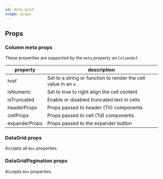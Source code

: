 ```yaml
---
id: data-grid
scope: props
---
```


## Props

### Column meta props

These properties are supported by the `meta` property on `ColumnDef`.

| property      | description                                                    |
| ------------- | -------------------------------------------------------------- |
| href          | Set to a string or function to render the cell value in an `a` |
| isNumeric     | Set to true to right align the cell content                    |
| isTruncated   | Enable or disabled truncated text in cells                     |
| headerProps   | Props passed to header (Th) components                         |
| cellProps     | Props passed to cell (Td) components                           |
| expanderProps | Props passed to the expander button                            |

### DataGrid props

Accepts all `Box` properties.

<PropsTable of="DataGrid" />

### DataGridPagination props

Accepts `Box` properties.

<PropsTable of="DataGridPagination" />
